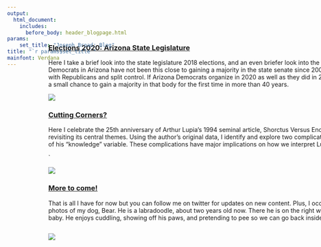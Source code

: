 ```yaml
---
output: 
  html_document:
    includes:
      before_body: header_blogpage.html
params: 
    set_title: "Joseph Broad: Blog"
title: "`r params$set_title`"
mainfont: Verdana
---
```

<div class="mainbody" style="position: fixed; top: 8vh; height: 40vh; border: 2px none red"></div>
<div class="mainbody" style="top: 8vh; width: 80vw; margin-left: 10vw; margin-top: -2vh; border: 1px none red; background-color: none;">  
<div class="leftcolumn">

<div class="card" style="height: auto;">
<div class="leftcard" style="border: 2px none red">
<a href="blog_001_azele2020.html"><h3>Elections 2020: Arizona State Legislature</h3></a>
<p3>Here I take a brief look into the state legislature 2018 elections, and an even briefer look into the 2020 elections. Democrats in Arizona have not been this close to gaining a majority in the state senate since 2000, when they tied with Republicans and split control. If Arizona Democrats organize in 2020 as well as they did in 2016, they will have a small chance to gain a majority in that body for the first time in more than 40 years.</p3>
</div>
<div class="thumbcolumn">
<a href="blog_000_lupia25.html"><img src="azele_thumb.jpg"></a>
</div>
</div>

<div class="card" style="height: auto;">
<div class="leftcard" style="border: 2px none red">
<a href="blog_000_lupia25.html"><h3>Cutting Corners?</h3></a>
<p3>Here I celebrate the 25th anniversary of Arthur Lupia's 1994 seminal article, Shorctus Versus Encyclopedias, by revisiting its central themes. Using the author's original data, I identify and explore two complications in the validity of his "knowledge" variable. These complications have major implications on how we interpret Lupia's findings.</p3>
</div>`
<div class="thumbcolumn" style="border: 2px none blue;">
<a href="blog_000_lupia25.html"><img src="blog/blog_000_lupia25_files/lupia_thumb.jpg"></a>
</div>
</div>

<div class="card">
<div class="leftcard" style="border: 2px none red">
<a href="blog_000_lupia25.html"><h3>More to come!</h3></a>
<p3>That is all I have for now but you can follow me on twitter for updates on new content. Plus, I occassionally share photos of my dog, Bear. He is a labradoodle, about two years old now. There he is on the right when he was just a baby. He enjoys cuddling, showing off his paws, and pretending to pee so we can go back inside already.</p3>
</div>
<div class="thumbcolumn" style="border: 2px none blue; overflow: hidden;">
<a href="blog_000_lupia25.html"><img src="images/bear_sm.jpg"></a>
</div>
</div>

<div class="rightcolumn" style = "border: 2px none red">
<div class="tcard" style="height: 81vh">
<a class="twitter-timeline"
  href="https://twitter.com/therealjoebroad"></a>
</div>
</div>
</div>

<script src="https://platform.twitter.com/widgets.js" async></script>
<!--   </div> -->
<!--   <div class="card"> -->
<!--   <h3>Popular Post</h3> -->
<!--   <div class="fakeimg">Image</div><br> -->
<!--   <div class="fakeimg">Image</div><br> -->
<!--   <div class="fakeimg">Image</div> -->
<!--   </div> -->
<!--   <div class="card"> -->
<!--   <h3>Follow Me</h3> -->
<!--   <p>Some text..</p> -->
<!--   </div> -->
<!--   </div> -->
<!--   </div> -->





